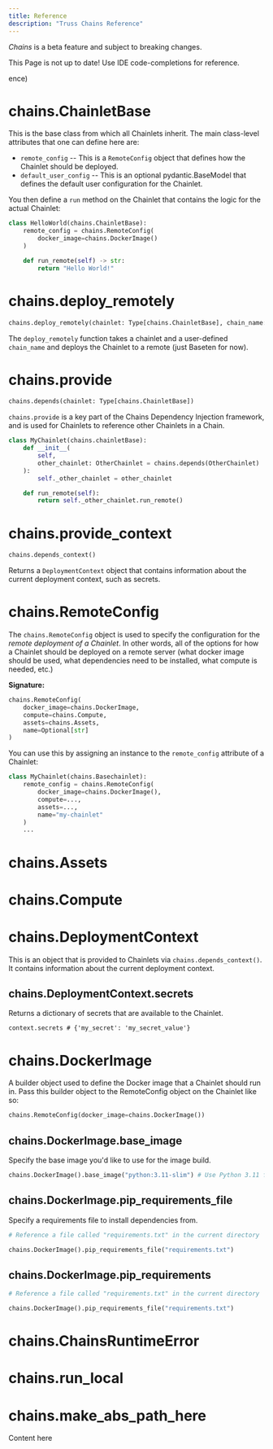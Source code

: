 ```yaml
---
title: Reference
description: "Truss Chains Reference"
---
```


<Warning>*Chains* is a beta feature and subject to breaking changes.</Warning>

<Warning>This Page is not up to date! Use IDE code-completions for
reference.</Warning>


<TOC />
ence)

# chains.ChainletBase

This is the base class from which all Chainlets inherit. The main class-level attributes that one
can define here are:

* `remote_config` -- This is a `RemoteConfig` object that defines how the Chainlet should be deployed.
* `default_user_config` -- This is an optional pydantic.BaseModel that defines the default user configuration
for the Chainlet.

You then define a `run` method on the Chainlet that contains the logic for the actual Chainlet:

```python
class HelloWorld(chains.ChainletBase):
    remote_config = chains.RemoteConfig(
        docker_image=chains.DockerImage()
    )

    def run_remote(self) -> str:
        return "Hello World!"
```

# chains.deploy_remotely

```python
chains.deploy_remotely(chainlet: Type[chains.ChainletBase], chain_name: str)
```

The `deploy_remotely` function takes a chainlet and a user-defined `chain_name` and deploys the Chainlet
to a remote (just Baseten for now).

# chains.provide

```python
chains.depends(chainlet: Type[chains.ChainletBase])
```

`chains.provide` is a key part of the Chains Dependency Injection framework, and is used for Chainlets
to reference other Chainlets in a Chain.


```python
class MyChainlet(chains.chainletBase):
    def __init__(
        self,
        other_chainlet: OtherChainlet = chains.depends(OtherChainlet)
    ):
        self._other_chainlet = other_chainlet

    def run_remote(self):
        return self._other_chainlet.run_remote()
```

# chains.provide_context

```python
chains.depends_context()
```

Returns a `DeploymentContext` object that contains information about the current deployment context, such
as secrets.

# chains.RemoteConfig

The `chains.RemoteConfig` object is used to specify the configuration for the _remote deployment of a Chainlet_.
In other words, all of the options for how a Chainlet should be deployed on a remote server (what docker image should be used,
what dependencies need to be installed, what compute is needed, etc.)

**Signature:**

```python
chains.RemoteConfig(
    docker_image=chains.DockerImage,
    compute=chains.Compute,
    assets=chains.Assets,
    name=Optional[str]
)
```

You can use this by assigning an instance to the `remote_config` attribute of a Chainlet:

```python
class MyChainlet(chains.Basechainlet):
    remote_config = chains.RemoteConfig(
        docker_image=chains.DockerImage(),
        compute=...,
        assets=...,
        name="my-chainlet"
    )
    ...
```

# chains.Assets

# chains.Compute


# chains.DeploymentContext

This is an object that is provided to Chainlets via `chains.depends_context()`. It contains information
about the current deployment context.

## chains.DeploymentContext.secrets

Returns a dictionary of secrets that are available to the Chainlet.

```
context.secrets # {'my_secret': 'my_secret_value'}
```

# chains.DockerImage

A builder object used to define the Docker image that a Chainlet should run in.
Pass this builder object to the RemoteConfig object on the Chainlet like so:

```python
chains.RemoteConfig(docker_image=chains.DockerImage())
```

## chains.DockerImage.base_image

Specify the base image you'd like to use for the image build.

```python
chains.DockerImage().base_image("python:3.11-slim") # Use Python 3.11 from dockerhub as the base image
```

## chains.DockerImage.pip_requirements_file

Specify a requirements file to install dependencies from.

```python
# Reference a file called "requirements.txt" in the current directory

chains.DockerImage().pip_requirements_file("requirements.txt")
```

## chains.DockerImage.pip_requirements
```python
# Reference a file called "requirements.txt" in the current directory

chains.DockerImage().pip_requirements_file("requirements.txt")
```
# chains.ChainsRuntimeError




# chains.run_local

# chains.make_abs_path_here


Content here
